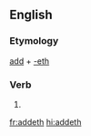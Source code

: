 ==English==

===Etymology===
[[add]] + [[-eth]]

===Verb===
{{head|en|verb form}}

# {{en-archaic third-person singular of|add}}

[[fr:addeth]]
[[hi:addeth]]